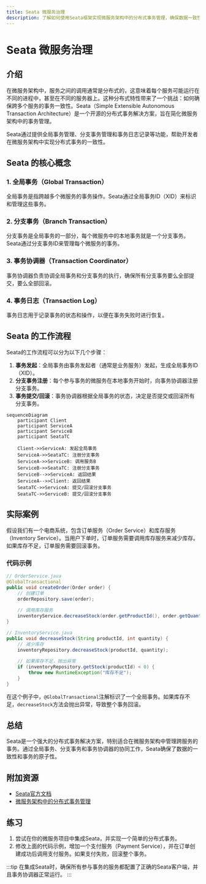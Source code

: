 ```yaml
---
title: Seata 微服务治理
description: 了解如何使用Seata框架实现微服务架构中的分布式事务管理，确保数据一致性。
---
```


# Seata 微服务治理

## 介绍

在微服务架构中，服务之间的调用通常是分布式的，这意味着每个服务可能运行在不同的进程中，甚至在不同的服务器上。这种分布式特性带来了一个挑战：如何确保跨多个服务的事务一致性。Seata（Simple Extensible Autonomous Transaction Architecture）是一个开源的分布式事务解决方案，旨在简化微服务架构中的事务管理。

Seata通过提供全局事务管理、分支事务管理和事务日志记录等功能，帮助开发者在微服务架构中实现分布式事务的一致性。

## Seata 的核心概念

### 1. 全局事务（Global Transaction）
全局事务是指跨越多个微服务的事务操作。Seata通过全局事务ID（XID）来标识和管理这些事务。

### 2. 分支事务（Branch Transaction）
分支事务是全局事务的一部分，每个微服务中的本地事务就是一个分支事务。Seata通过分支事务ID来管理每个微服务的事务。

### 3. 事务协调器（Transaction Coordinator）
事务协调器负责协调全局事务和分支事务的执行，确保所有分支事务要么全部提交，要么全部回滚。

### 4. 事务日志（Transaction Log）
事务日志用于记录事务的状态和操作，以便在事务失败时进行恢复。

## Seata 的工作流程

Seata的工作流程可以分为以下几个步骤：

1. **事务发起**：全局事务由事务发起者（通常是业务服务）发起，生成全局事务ID（XID）。
2. **分支事务注册**：每个参与事务的微服务在本地事务开始时，向事务协调器注册分支事务。
3. **事务提交/回滚**：事务协调器根据全局事务的状态，决定是否提交或回滚所有分支事务。

```mermaid
sequenceDiagram
    participant Client
    participant ServiceA
    participant ServiceB
    participant SeataTC

    Client->>ServiceA: 发起全局事务
    ServiceA->>SeataTC: 注册分支事务
    ServiceA->>ServiceB: 调用服务B
    ServiceB->>SeataTC: 注册分支事务
    ServiceB-->>ServiceA: 返回结果
    ServiceA-->>Client: 返回结果
    SeataTC->>ServiceA: 提交/回滚分支事务
    SeataTC->>ServiceB: 提交/回滚分支事务
```

## 实际案例

假设我们有一个电商系统，包含订单服务（Order Service）和库存服务（Inventory Service）。当用户下单时，订单服务需要调用库存服务来减少库存。如果库存不足，订单服务需要回滚事务。

### 代码示例

```java
// OrderService.java
@GlobalTransactional
public void createOrder(Order order) {
    // 创建订单
    orderRepository.save(order);
    
    // 调用库存服务
    inventoryService.decreaseStock(order.getProductId(), order.getQuantity());
}

// InventoryService.java
public void decreaseStock(String productId, int quantity) {
    // 减少库存
    inventoryRepository.decreaseStock(productId, quantity);
    
    // 如果库存不足，抛出异常
    if (inventoryRepository.getStock(productId) < 0) {
        throw new RuntimeException("库存不足");
    }
}
```

在这个例子中，`@GlobalTransactional`注解标识了一个全局事务。如果库存不足，`decreaseStock`方法会抛出异常，导致整个事务回滚。

## 总结

Seata是一个强大的分布式事务解决方案，特别适合在微服务架构中管理跨服务的事务。通过全局事务、分支事务和事务协调器的协同工作，Seata确保了数据的一致性和事务的原子性。

## 附加资源

- [Seata官方文档](https://seata.io/zh-cn/docs/overview/what-is-seata.html)
- [微服务架构中的分布式事务管理](https://microservices.io/patterns/data/distributed-transactions.html)

## 练习

1. 尝试在你的微服务项目中集成Seata，并实现一个简单的分布式事务。
2. 修改上面的代码示例，增加一个支付服务（Payment Service），并在订单创建成功后调用支付服务。如果支付失败，回滚整个事务。

:::tip
在集成Seata时，确保所有参与事务的服务都配置了正确的Seata客户端，并且事务协调器正常运行。
:::